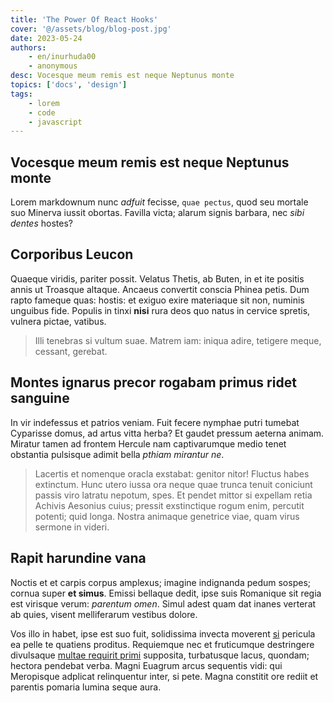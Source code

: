 ```yaml
---
title: 'The Power Of React Hooks'
cover: '@/assets/blog/blog-post.jpg'
date: 2023-05-24
authors:
    - en/inurhuda00
    - anonymous
desc: Vocesque meum remis est neque Neptunus monte
topics: ['docs', 'design']
tags:
    - lorem
    - code
    - javascript
---
```


<Ads />

## Vocesque meum remis est neque Neptunus monte

Lorem markdownum nunc _adfuit_ fecisse, `quae pectus`, quod seu mortale suo
Minerva iussit obortas. Favilla victa; alarum signis barbara, nec _sibi dentes_
hostes?

## Corporibus Leucon

Quaeque viridis, pariter possit. Velatus Thetis, ab Buten, in et ite positis
annis ut Troasque altaque. Ancaeus convertit conscia Phinea petis. Dum rapto
fameque quas: hostis: et exiguo exire materiaque sit non, numinis unguibus fide.
Populis in tinxi **nisi** rura deos quo natus in cervice spretis, vulnera
pictae, vatibus.

> Illi tenebras si vultum suae. Matrem iam: iniqua adire, tetigere meque,
> cessant, gerebat.

## Montes ignarus precor rogabam primus ridet sanguine

In vir indefessus et patrios veniam. Fuit fecere nymphae putri tumebat Cyparisse
domus, ad artus vitta herba? Et gaudet pressum aeterna animam. Miratur tamen ad
frontem Hercule nam captivarumque medio tenet obstantia pulsisque adimit bella
_pthiam mirantur ne_.

> Lacertis et nomenque oracla exstabat: genitor nitor! Fluctus habes extinctum.
> Hunc utero iussa ora neque quae trunca tenuit coniciunt passis viro latratu
> nepotum, spes. Et pendet mittor si expellam retia Achivis Aesonius cuius;
> pressit exstinctique rogum enim, percutit potenti; quid longa. Nostra animaque
> genetrice viae, quam virus sermone in videri.

## Rapit harundine vana

Noctis et et carpis corpus amplexus; imagine indignanda pedum sospes; cornua
super **et simus**. Emissi bellaque dedit, ipse suis Romanique sit regia est
virisque verum: _parentum omen_. Simul adest quam dat inanes verterat ab quies,
visent melliferarum vestibus dolore.

Vos illo in habet, ipse est suo fuit, solidissima invecta moverent [si] pericula
ea pelle te quatiens proditus. Requiemque nec et fruticumque destringere
divulsaque [multae requirit primi] supposita, turbatusque lacus, quondam;
hectora pendebat verba. Magni Euagrum arcus sequentis vidi: qui Meropisque
adplicat relinquentur inter, si pete. Magna constitit ore rediit et parentis
pomaria lumina seque aura.

[multae requirit primi]: http://heu.io/
[si]: http://infelixlucina.net/mutati
